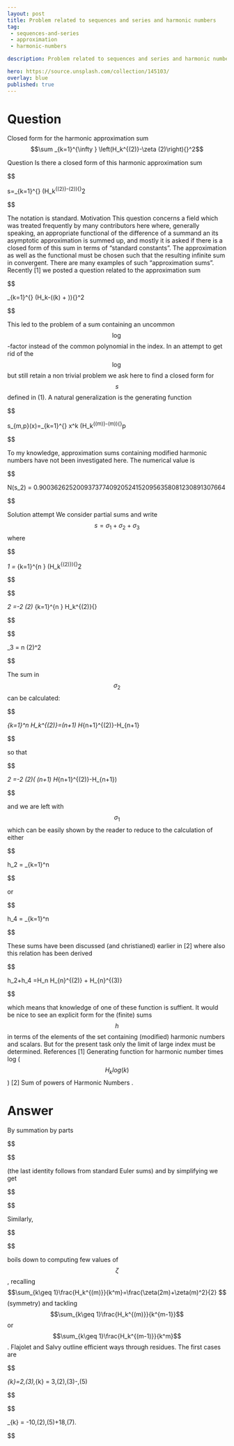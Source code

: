 ---
layout: post
title: Problem related to sequences and series and harmonic numbers
tag:
 - sequences-and-series
 - approximation
 - harmonic-numbers

description: Problem related to sequences and series and harmonic numbers

hero: https://source.unsplash.com/collection/145103/
overlay: blue 
published: true
---

# Question 

Closed form for the harmonic approximation sum $$\sum _{k=1}^{\infty } \left(H_k^{(2)}-\zeta (2)\right){}^2$$

<!--break-->


Question
Is there a closed form of this harmonic approximation sum 


$$

s=\sum _{k=1}^{\infty } \left(H_k^{(2)}-\zeta (2)\right){}^2\tag{1}

$$


The notation is standard.
Motivation
This question concerns a field which was treated frequently by many contributors here  where, generally speaking, an appropriate functional of the difference of a summand an its asymptotic approximation is summed up, and mostly it is asked if there is a closed form of this sum in terms of "standard constants". The approximation as well as the functional must be chosen such that the resulting infinite sum in convergent. There are many examples of such "approximation sums".
Recently [1] we posted a question related to the approximation sum


$$

\sum _{k=1}^{\infty } \left(H_k-(\log(k) + \gamma)\right){}^2\tag{2}

$$


This led to the problem of a sum containing an uncommon $$\log$$-factor instead of the common polynomial in the index.
In an attempt to get rid of the $$\log$$ but still retain a non trivial problem we ask here to find a closed form for $$s$$ defined in (1).
A natural generalization is the generating function


$$

s_{m,p}(x)=\sum _{k=1}^{\infty } x^k \left(H_k^{(m)}-\zeta (m)\right){}^p\tag{3}

$$


To my knowledge, approximation sums containing modified harmonic numbers have not been investigated here.
The numerical value is


$$

N(s_2) = 0.900362625200937377409205241520956358081230891307664

$$


Solution attempt
We consider partial sums and write $$s = \sigma_1+\sigma_2+\sigma_3$$ where


$$

\sigma_1 = \sum _{k=1}^{n } \left(H_k^{(2)}\right){}^2\tag{4a}

$$




$$

\sigma_2 =-2 \zeta(2) \sum _{k=1}^{n } H_k^{(2)}{}\tag{4b}

$$




$$

\sigma_3 = n \zeta(2)^2\tag{4c}

$$


The sum in $$\sigma_2$$ can be calculated:


$$

\sum _{k=1}^n H_k^{(2)}=(n+1) H_{n+1}^{(2)}-H_{n+1}\tag{5}

$$


so that 


$$

\sigma_2 =-2 \zeta(2)\left( (n+1) H_{n+1}^{(2)}-H_{n+1}\right)\tag{6}

$$


and we are left with $$\sigma_1$$ which can be easily shown by the reader to reduce to the calculation of either


$$

h_2 = \sum _{k=1}^n \frac{H_k}{k^2}\tag{7}

$$


or


$$

h_4 = \sum _{k=1}^n \frac{H_{k}^{(2)}}{k}\tag{8}

$$


These sums have been discussed (and christianed) earlier in [2] where also this relation has been derived 


$$

h_2+h_4 =H_n  H_{n}^{(2)} + H_{n}^{(3)}\tag{9}

$$


which means that knowledge of one of these function is suffient.
It would be nice to see an explicit form for the (finite) sums $$h$$ in terms of the elements of the set containing (modified) harmonic numbers and scalars. 
But for the present task only the limit of large index must be determined.
References
[1] Generating function for harmonic number times log ($$H_k log(k)$$)
[2] Sum of powers of Harmonic Numbers
.

# Answer 


By summation by parts


$$

\begin{eqnarray*} -\sum_{k\geq 1}1\cdot\left(\zeta(2)-H_k^{(2)}\right)^2 &=& \sum_{n\geq 1}\frac{n}{(n+1)^4}+\frac{2n (H_n^{(2)}-\zeta(2))}{(n+1)^2}\\&=&\zeta(3)-\zeta(4)+2\sum_{n\geq 1}\frac{H_n^{(2)}-\zeta(2)}{n+1}-2\sum_{n\geq 1}\frac{H_n^{(2)}-\zeta(2)}{(n+1)^2}\\&=&\zeta(3)-\zeta(4)+2\zeta(2)-4\zeta(3)+\frac{7\pi^4-60\pi^2}{180}\end{eqnarray*}

$$


(the last identity follows from standard Euler sums) and by simplifying we get


$$

\boxed{ \sum_{n\geq 1}\left(\zeta(2)-H_k^{(2)}\right)^2 = \color{red}{3\,\zeta(3)-\zeta(2)^2.}}

$$


Similarly,


$$

\begin{eqnarray*}\sum_{k\geq 1}\left(\zeta(m)-H_k^{(m)}\right)^2 &=& \sum_{k\geq 1}\left[2\,\zeta(m)-H_{k}^{(m)}-H_{k+1}^{(m)}\right]\frac{k}{(k+1)^m}\\&=&\sum_{k\geq 1}\left[2\,\zeta(m)-2H_{k}^{(m)}-\frac{1}{(k+1)^m}\right]\cdot\left[\frac{1}{(k+1)^{m-1}}-\frac{1}{(k+1)^m}\right]\end{eqnarray*}

$$


boils down to computing few values of $$\zeta$$, recalling $$\sum_{k\geq 1}\frac{H_k^{(m)}}{k^m}=\frac{\zeta(2m)+\zeta(m)^2}{2} $$ (symmetry) and tackling $$\sum_{k\geq 1}\frac{H_k^{(m)}}{k^{m-1}}$$ or $$\sum_{k\geq 1}\frac{H_k^{(m-1)}}{k^m}$$. Flajolet and Salvy outline efficient ways through residues. The first cases are


$$

 \sum_{k\geq 1}\frac{H_k}{k^2}=2\,\zeta(3),\qquad \sum_{k\geq 1}\frac{H_k^{(2)}}{k^3} = 3\,\zeta(2)\,\zeta(3)-\frac{9}{2}\,\zeta(5) 

$$




$$

 \sum_{k\geq 1}\frac{H_k^{(3)}}{k^4} = -10\,\zeta(2)\,\zeta(5)+18\,\zeta(7). 

$$



